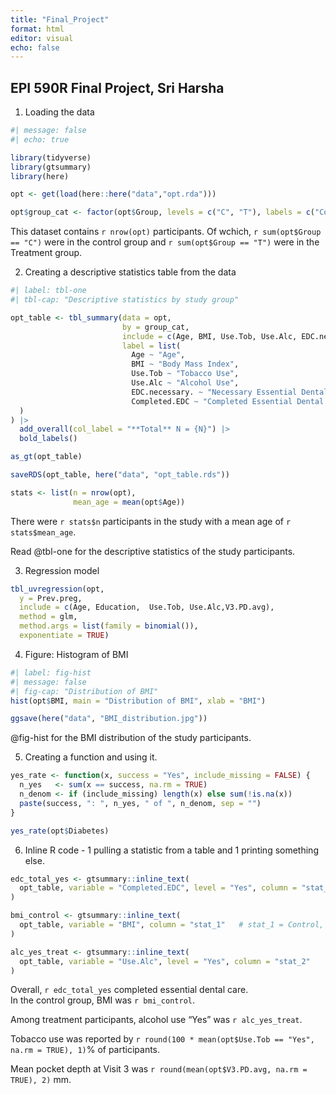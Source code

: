 ```yaml
---
title: "Final_Project"
format: html
editor: visual
echo: false
---
```

## EPI 590R Final Project, Sri Harsha 

1. Loading the data

```r
#| message: false
#| echo: true

library(tidyverse)
library(gtsummary)
library(here)

opt <- get(load(here::here("data","opt.rda")))

opt$group_cat <- factor(opt$Group, levels = c("C", "T"), labels = c("Control", "Treatment"))

```
This dataset contains `r nrow(opt)` participants. Of wchich, `r sum(opt$Group == "C")` were in the control group and `r sum(opt$Group == "T")` were in the Treatment group.

2. Creating a descriptive statistics table from the  data
```r
#| label: tbl-one
#| tbl-cap: "Descriptive statistics by study group"

opt_table <- tbl_summary(data = opt,
                         by = group_cat,
                         include = c(Age, BMI, Use.Tob, Use.Alc, EDC.necessary., Completed.EDC),
                         label = list(
                           Age ~ "Age",
                           BMI ~ "Body Mass Index",
                           Use.Tob ~ "Tobacco Use",
                           Use.Alc ~ "Alcohol Use",
                           EDC.necessary. ~ "Necessary Essential Dental Care",
                           Completed.EDC ~ "Completed Essential Dental Care"
  )
) |>
  add_overall(col_label = "**Total** N = {N}") |>
  bold_labels()

as_gt(opt_table)

saveRDS(opt_table, here("data", "opt_table.rds"))

```

```r
stats <- list(n = nrow(opt),
              mean_age = mean(opt$Age))
```
There were `r stats$n` participants in the study with a mean age of `r stats$mean_age`.

Read @tbl-one for the descriptive statistics of the study participants.

3. Regression model
```r
tbl_uvregression(opt, 
  y = Prev.preg,
  include = c(Age, Education,  Use.Tob, Use.Alc,V3.PD.avg),
  method = glm,
  method.args = list(family = binomial()),
  exponentiate = TRUE)
```

4.  Figure: Histogram of BMI
```r
#| label: fig-hist
#| message: false
#| fig-cap: "Distribution of BMI"
hist(opt$BMI, main = "Distribution of BMI", xlab = "BMI")

ggsave(here("data", "BMI_distribution.jpg"))

```
@fig-hist for the BMI distribution of the study participants.

5. Creating a function and using it.
```r
yes_rate <- function(x, success = "Yes", include_missing = FALSE) {
  n_yes   <- sum(x == success, na.rm = TRUE)
  n_denom <- if (include_missing) length(x) else sum(!is.na(x))
  paste(success, ": ", n_yes, " of ", n_denom, sep = "")
}

yes_rate(opt$Diabetes)
```

6. Inline R code - 1 pulling a statistic from a table and 1 printing something else. 

```r
edc_total_yes <- gtsummary::inline_text(
  opt_table, variable = "Completed.EDC", level = "Yes", column = "stat_0"
)

bmi_control <- gtsummary::inline_text(
  opt_table, variable = "BMI", column = "stat_1"   # stat_1 = Control, stat_2 = Treatment
)

alc_yes_treat <- gtsummary::inline_text(
  opt_table, variable = "Use.Alc", level = "Yes", column = "stat_2"
)

```
Overall, `r edc_total_yes` completed essential dental care.  
In the control group, BMI was `r bmi_control`.  

Among treatment participants, alcohol use “Yes” was `r alc_yes_treat`.

Tobacco use was reported by `r round(100 * mean(opt$Use.Tob == "Yes", na.rm = TRUE), 1)`% of participants.

Mean pocket depth at Visit 3 was `r round(mean(opt$V3.PD.avg, na.rm = TRUE), 2)` mm.
